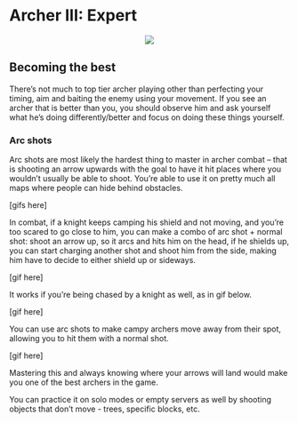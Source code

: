 # Archer III: Expert

<p align="center">
  <img src="imgs/bow.png">
</p>

## Becoming the best

There's not much to top tier archer playing other than perfecting your timing, aim and baiting the enemy using your movement. If you see an archer that is better than you, you should observe him and ask yourself what he's doing differently/better and focus on doing these things yourself.

### Arc shots

Arc shots are most likely the hardest thing to master in archer combat -- that is shooting an arrow upwards with the goal to have it hit places where you wouldn't usually be able to shoot. You're able to use it on pretty much all maps where people can hide behind obstacles.

[gifs here]

In combat, if a knight keeps camping his shield and not moving, and you're too scared to go close to him, you can make a combo of arc shot + normal shot: shoot an arrow up, so it arcs and hits him on the head, if he shields up, you can start charging another shot and shoot him from the side, making him have to decide to either shield up or sideways.

[gif here]

It works if you're being chased by a knight as well, as in gif below.

[gif here]

You can use arc shots to make campy archers move away from their spot, allowing you to hit them with a normal shot.

[gif here]

Mastering this and always knowing where your arrows will land would make you one of the best archers in the game.

You can practice it on solo modes or empty servers as well by shooting objects that don't move - trees, specific blocks, etc.

